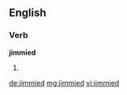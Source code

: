 ==English==

===Verb===
'''jimmied'''
# {{en-past of|jimmy}}

[[de:jimmied]]
[[mg:jimmied]]
[[vi:jimmied]]